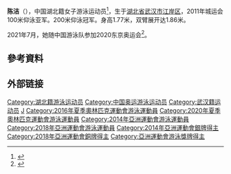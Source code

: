 {{otheruses|陈洁 (消歧义)}}
{{Infobox Swimmer
| name           = 陈洁
| image          = 
| caption        = 
| fullname       = 陈洁
| nicknames      = 
| nationality    = {{PRC}}
| strokes        = [[仰泳|仰泳]]
| club           = 
| collegeteam    = 
| birth_date     = {{birth_date_and_age|1995|2|28}}
| birth_place    = {{CHN}}[[湖北省|湖北省]][[武汉市|武汉市]][[江岸区|江岸区]]
| height         = {{height|m=1.77}}
| weight         = 
| medaltemplates =
{{MedalSport|女子[[游泳|游泳]]}}
{{MedalCountry |{{CHN}}}}
{{MedalCompetition|[[亞洲運動會|亞洲運動會]]}}
{{MedalSilver|[[2014年亞洲運動會|2014年 仁川]]|[[2014年亞洲運動會游泳比賽|200公尺仰式]]}}
{{MedalBronze|[[2018年亞洲運動會|2018年 雅加達]]|[[2018年亞洲運動會游泳比賽|100公尺仰式]]}}
}}

'''陈洁'''（{{bd|1995年|2月28日||}}），中国湖北籍女子游泳运动员<ref name="Manchu">{{cite web|title=里约奥运会|url=http://wtj.jiangan.gov.cn/xxgk_311/gzghjh_3933/gzdt_3936/201607/t20160727_87081.html|deadurl=yes|archiveurl=https://web.archive.org/web/20160821222157/http://wtj.jiangan.gov.cn/xxgk_311/gzghjh_3933/gzdt_3936/201607/t20160727_87081.html|archivedate=2016-08-21}}</ref>，生于[[湖北省|湖北省]][[武汉市|武汉市]][[江岸区|江岸区]]，2011年城运会100米仰泳亚军。200米仰泳冠军。身高1.77米，双臂展开达1.86米。

2021年7月，她随中国游泳队参加2020东京奥运会<ref>{{Cite web|title=第32届夏季奥运会中国体育代表团名单公布|url=http://www.xinhuanet.com/sports/2021-07/14/c_1127655241.htm|date=2021-07-14|access-date=2021-07-25|work=新华网|archive-date=2021-07-25|archive-url=https://web.archive.org/web/20210725135146/http://www.xinhuanet.com/sports/2021-07/14/c_1127655241.htm|dead-url=no}}</ref>。

==參考資料==
{{reflist|2}}

==外部链接==
{{2016 China Olympic Swimming Team}}

{{DEFAULTSORT:Chen Jie}}
[[Category:湖北籍游泳运动员|Category:湖北籍游泳运动员]]
[[Category:中国奥运游泳运动员|Category:中国奥运游泳运动员]]
[[Category:武汉籍运动员|Category:武汉籍运动员]]
[[Category:陈姓|J]]
[[Category:2016年夏季奧林匹克運動會游泳運動員|Category:2016年夏季奧林匹克運動會游泳運動員]]
[[Category:2020年夏季奧林匹克運動會游泳運動員|Category:2020年夏季奧林匹克運動會游泳運動員]]
[[Category:2014年亞洲運動會游泳運動員|Category:2014年亞洲運動會游泳運動員]]
[[Category:2018年亞洲運動會游泳運動員|Category:2018年亞洲運動會游泳運動員]]
[[Category:2014年亞洲運動會銀牌得主|Category:2014年亞洲運動會銀牌得主]]
[[Category:2018年亞洲運動會銅牌得主|Category:2018年亞洲運動會銅牌得主]]
[[Category:亞洲運動會游泳獎牌得主|Category:亞洲運動會游泳獎牌得主]]